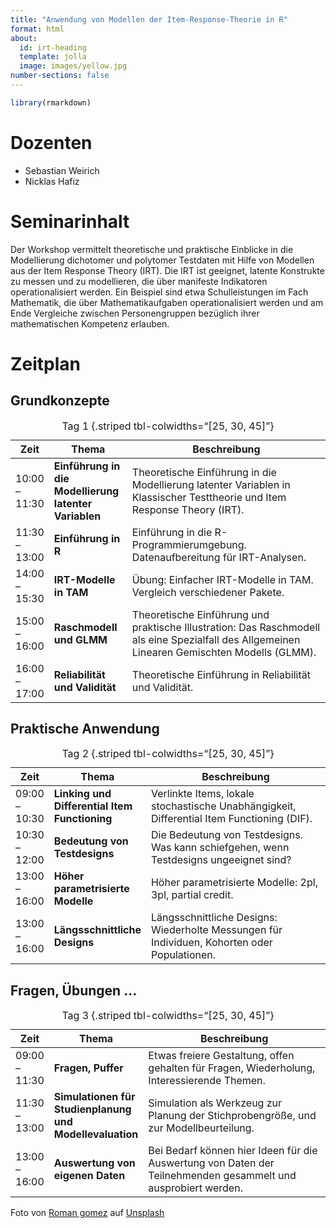 ```yaml
---
title: "Anwendung von Modellen der Item-Response-Theorie in R"
format: html
about:
  id: irt-heading
  template: jolla
  image: images/yellow.jpg
number-sections: false
---
```

```r
library(rmarkdown)
```

:::{#irt-heading}
# Dozenten

- Sebastian Weirich
- Nicklas Hafiz

# Seminarinhalt

Der Workshop vermittelt theoretische und praktische Einblicke in die Modellierung dichotomer und polytomer Testdaten mit Hilfe von Modellen aus der Item Response Theory (IRT). Die IRT ist geeignet, latente Konstrukte zu messen und zu modellieren, die über manifeste Indikatoren operationalisiert werden. Ein Beispiel sind etwa Schulleistungen im Fach Mathematik, die über Mathematikaufgaben operationalisiert werden und am Ende Vergleiche zwischen Personengruppen bezüglich ihrer mathematischen Kompetenz erlauben. 
:::

# Zeitplan
## Grundkonzepte

| Zeit          | Thema                                               | Beschreibung                                                                                                                                |
|---------------|-----------------------------------------------------|--------------------------------------------------------------------------------------------------------------------------------------------|
| 10:00 – 11:30 | **Einführung in die Modellierung latenter Variablen** | Theoretische Einführung in die Modellierung latenter Variablen in Klassischer Testtheorie und Item Response Theory (IRT).                   |
| 11:30 – 13:00 | **Einführung in R**                       | Einführung in die R-Programmierumgebung. Datenaufbereitung für IRT-Analysen.                                                                |
| 14:00 – 15:30 | **IRT-Modelle in TAM**                    | Übung: Einfacher IRT-Modelle in TAM. Vergleich verschiedener Pakete.                                                                        |
| 15:00 – 16:00 | **Raschmodell und GLMM**                  | Theoretische Einführung und praktische Illustration: Das Raschmodell als eine Spezialfall des Allgemeinen Linearen Gemischten Modells (GLMM).|
| 16:00 – 17:00 | **Reliabilität und Validität**            | Theoretische Einführung in Reliabilität und Validität.                                                                                       |

: Tag 1 {.striped tbl-colwidths="[25, 30, 45]"}

## Praktische Anwendung

| Zeit          | Thema                                               | Beschreibung                                                                                                                                |
|---------------|-----------------------------------------------------|--------------------------------------------------------------------------------------------------------------------------------------------|
| 09:00 – 10:30 | **Linking und Differential Item Functioning**  | Verlinkte Items, lokale stochastische Unabhängigkeit, Differential Item Functioning (DIF).                                                  |
| 10:30 – 12:00 | **Bedeutung von Testdesigns**              | Die Bedeutung von Testdesigns. Was kann schiefgehen, wenn Testdesigns ungeeignet sind?                                                     |
| 13:00 – 16:00 | **Höher parametrisierte Modelle**          | Höher parametrisierte Modelle: 2pl, 3pl, partial credit.                                                                                   |
| 13:00 – 16:00 | **Längsschnittliche Designs**              | Längsschnittliche Designs: Wiederholte Messungen für Individuen, Kohorten oder Populationen.                                          |

: Tag 2 {.striped tbl-colwidths="[25, 30, 45]"}

## Fragen, Übungen ...

| Zeit          | Thema                                               | Beschreibung                                                                                                                                |
|---------------|-----------------------------------------------------|--------------------------------------------------------------------------------------------------------------------------------------------|
| 09:00 – 11:30 | **Fragen, Puffer**                        | Etwas freiere Gestaltung, offen gehalten für Fragen, Wiederholung, Interessierende Themen.                                                 |
| 11:30 – 13:00 | **Simulationen für Studienplanung und Modellevaluation**      | Simulation als Werkzeug zur Planung der Stichprobengröße, und zur Modellbeurteilung.                                                                                                 |
| 13:00 – 16:00 | **Auswertung von eigenen Daten**          | Bei Bedarf können hier Ideen für die Auswertung von Daten der Teilnehmenden gesammelt und ausprobiert werden.                               |

: Tag 3 {.striped tbl-colwidths="[25, 30, 45]"}


::: aside
<!-- Foto von <a href="https://unsplash.com/de/@leochane?utm_content=creditCopyText&utm_medium=referral&utm_source=unsplash">Leo Chane</a> auf <a href="https://unsplash.com/de/fotos/grunes-bananenblatt-G0a0ejar1A8?utm_content=creditCopyText&utm_medium=referral&utm_source=unsplash">Unsplash</a> -->

Foto von <a href="https://unsplash.com/de/@romangphotography?utm_content=creditCopyText&utm_medium=referral&utm_source=unsplash">Roman gomez</a> auf <a href="https://unsplash.com/de/fotos/gelbe-holztur-tagsuber-geschlossen-L63O5G11LqM?utm_content=creditCopyText&utm_medium=referral&utm_source=unsplash">Unsplash</a>
  
:::
